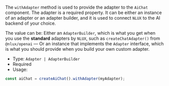 The `withAdapter` method is used to provide the adapter to the `AiChat` component.
The adapter is a required property. It can be either an instance of an adapter or an adapter builder, and it
is used to connect `NLUX` to the AI backend of your choice.

The value can be:
Either an `AdapterBuilder`, which is what you get when you use the **standard** adapters by `NLUX`,
such as `createChatAdapter()` from `@nlux/openai` ― Or an instance that implements the `Adapter` interface,
which is what you should provide when you build your own custom adapter.

* Type: `Adapter | AdapterBuilder`
* Required
* Usage:

```javascript
const aiChat = createAiChat().withAdapter(myAdapter);
```
